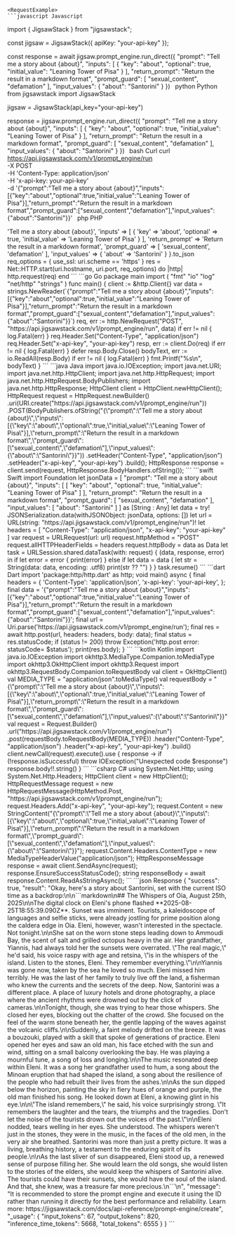 
    <RequestExample>
    ```javascript Javascript
import { JigsawStack } from "jigsawstack";

const jigsaw = JigsawStack({ apiKey: "your-api-key" });

const response = await jigsaw.prompt_engine.run_direct({
      "prompt": "Tell me a story about {about}",
      "inputs": [
            {
                  "key": "about",
                  "optional": true,
                  "initial_value": "Leaning Tower of Pisa"
            }
      ],
      "return_prompt": "Return the result in a markdown format",
      "prompt_guard": [
            "sexual_content",
            "defamation"
      ],
      "input_values": {
            "about": "Santorini"
      }
})
    ```
    ```python Python
from jigsawstack import JigsawStack

jigsaw = JigsawStack(api_key="your-api-key")

response = jigsaw.prompt_engine.run_direct({
      "prompt": "Tell me a story about {about}",
      "inputs": [
            {
                  "key": "about",
                  "optional": true,
                  "initial_value": "Leaning Tower of Pisa"
            }
      ],
      "return_prompt": "Return the result in a markdown format",
      "prompt_guard": [
            "sexual_content",
            "defamation"
      ],
      "input_values": {
            "about": "Santorini"
      }
})
    ```
    ```bash Curl
curl https://api.jigsawstack.com/v1/prompt_engine/run \
 -X POST \
 -H 'Content-Type: application/json' \
 -H 'x-api-key: your-api-key' \
 -d '{"prompt":"Tell me a story about {about}","inputs":[{"key":"about","optional":true,"initial_value":"Leaning Tower of Pisa"}],"return_prompt":"Return the result in a markdown format","prompt_guard":["sexual_content","defamation"],"input_values":{"about":"Santorini"}}'
    ```
    ```php PHP
<?php
$ch = curl_init();
curl_setopt($ch, CURLOPT_URL, 'https://api.jigsawstack.com/v1/prompt_engine/run');
curl_setopt($ch, CURLOPT_RETURNTRANSFER, true);
curl_setopt($ch, CURLOPT_CUSTOMREQUEST, 'POST');
curl_setopt($ch, CURLOPT_HTTPHEADER, [
    'Content-Type: application/json',
    'x-api-key: your-api-key',
]);
curl_setopt($ch, CURLOPT_POSTFIELDS, '{"prompt":"Tell me a story about {about}","inputs":[{"key":"about","optional":true,"initial_value":"Leaning Tower of Pisa"}],"return_prompt":"Return the result in a markdown format","prompt_guard":["sexual_content","defamation"],"input_values":{"about":"Santorini"}}');

$response = curl_exec($ch);

curl_close($ch);

    ```
    ```ruby Ruby
require 'net/http'
require 'json'

uri = URI('https://api.jigsawstack.com/v1/prompt_engine/run')
req = Net::HTTP::Post.new(uri)
req.content_type = 'application/json'
req['x-api-key'] = 'your-api-key'

req.body = {
  'prompt' => 'Tell me a story about {about}',
  'inputs' => [
    {
      'key' => 'about',
      'optional' => true,
      'initial_value' => 'Leaning Tower of Pisa'
    }
  ],
  'return_prompt' => 'Return the result in a markdown format',
  'prompt_guard' => [
    'sexual_content',
    'defamation'
  ],
  'input_values' => {
    'about' => 'Santorini'
  }
}.to_json

req_options = {
  use_ssl: uri.scheme == 'https'
}
res = Net::HTTP.start(uri.hostname, uri.port, req_options) do |http|
  http.request(req)
end

    ```
    ```go Go
package main

import (
	"fmt"
	"io"
	"log"
	"net/http"
	"strings"
)

func main() {
	client := &http.Client{}
	var data = strings.NewReader(`{"prompt":"Tell me a story about {about}","inputs":[{"key":"about","optional":true,"initial_value":"Leaning Tower of Pisa"}],"return_prompt":"Return the result in a markdown format","prompt_guard":["sexual_content","defamation"],"input_values":{"about":"Santorini"}}`)
	req, err := http.NewRequest("POST", "https://api.jigsawstack.com/v1/prompt_engine/run", data)
	if err != nil {
		log.Fatal(err)
	}
	req.Header.Set("Content-Type", "application/json")
	req.Header.Set("x-api-key", "your-api-key")
	resp, err := client.Do(req)
	if err != nil {
		log.Fatal(err)
	}
	defer resp.Body.Close()
	bodyText, err := io.ReadAll(resp.Body)
	if err != nil {
		log.Fatal(err)
	}
	fmt.Printf("%s\n", bodyText)
}

    ```
    ```java Java
import java.io.IOException;
import java.net.URI;
import java.net.http.HttpClient;
import java.net.http.HttpRequest;
import java.net.http.HttpRequest.BodyPublishers;
import java.net.http.HttpResponse;

HttpClient client = HttpClient.newHttpClient();

HttpRequest request = HttpRequest.newBuilder()
    .uri(URI.create("https://api.jigsawstack.com/v1/prompt_engine/run"))
    .POST(BodyPublishers.ofString("{\"prompt\":\"Tell me a story about {about}\",\"inputs\":[{\"key\":\"about\",\"optional\":true,\"initial_value\":\"Leaning Tower of Pisa\"}],\"return_prompt\":\"Return the result in a markdown format\",\"prompt_guard\":[\"sexual_content\",\"defamation\"],\"input_values\":{\"about\":\"Santorini\"}}"))
    .setHeader("Content-Type", "application/json")
    .setHeader("x-api-key", "your-api-key")
    .build();

HttpResponse<String> response = client.send(request, HttpResponse.BodyHandlers.ofString());

    ```
    ```swift Swift
import Foundation

let jsonData = [
    "prompt": "Tell me a story about {about}",
    "inputs": [
        [
            "key": "about",
            "optional": true,
            "initial_value": "Leaning Tower of Pisa"
        ]
    ],
    "return_prompt": "Return the result in a markdown format",
    "prompt_guard": [
        "sexual_content",
        "defamation"
    ],
    "input_values": [
        "about": "Santorini"
    ]
] as [String : Any]
let data = try! JSONSerialization.data(withJSONObject: jsonData, options: [])

let url = URL(string: "https://api.jigsawstack.com/v1/prompt_engine/run")!
let headers = [
    "Content-Type": "application/json",
    "x-api-key": "your-api-key"
]

var request = URLRequest(url: url)
request.httpMethod = "POST"
request.allHTTPHeaderFields = headers
request.httpBody = data as Data

let task = URLSession.shared.dataTask(with: request) { (data, response, error) in
    if let error = error {
        print(error)
    } else if let data = data {
        let str = String(data: data, encoding: .utf8)
        print(str ?? "")
    }
}

task.resume()

    ```
    ```dart Dart
import 'package:http/http.dart' as http;

void main() async {
  final headers = {
    'Content-Type': 'application/json',
    'x-api-key': 'your-api-key',
  };

  final data = '{"prompt":"Tell me a story about {about}","inputs":[{"key":"about","optional":true,"initial_value":"Leaning Tower of Pisa"}],"return_prompt":"Return the result in a markdown format","prompt_guard":["sexual_content","defamation"],"input_values":{"about":"Santorini"}}';

  final url = Uri.parse('https://api.jigsawstack.com/v1/prompt_engine/run');

  final res = await http.post(url, headers: headers, body: data);
  final status = res.statusCode;
  if (status != 200) throw Exception('http.post error: statusCode= $status');

  print(res.body);
}

    ```
    ```kotlin Kotlin
import java.io.IOException
import okhttp3.MediaType.Companion.toMediaType
import okhttp3.OkHttpClient
import okhttp3.Request
import okhttp3.RequestBody.Companion.toRequestBody

val client = OkHttpClient()

val MEDIA_TYPE = "application/json".toMediaType()

val requestBody = "{\"prompt\":\"Tell me a story about {about}\",\"inputs\":[{\"key\":\"about\",\"optional\":true,\"initial_value\":\"Leaning Tower of Pisa\"}],\"return_prompt\":\"Return the result in a markdown format\",\"prompt_guard\":[\"sexual_content\",\"defamation\"],\"input_values\":{\"about\":\"Santorini\"}}"

val request = Request.Builder()
  .url("https://api.jigsawstack.com/v1/prompt_engine/run")
  .post(requestBody.toRequestBody(MEDIA_TYPE))
  .header("Content-Type", "application/json")
  .header("x-api-key", "your-api-key")
  .build()

client.newCall(request).execute().use { response ->
  if (!response.isSuccessful) throw IOException("Unexpected code $response")
  response.body!!.string()
}

    ```
    ```csharp C#
using System.Net.Http;
using System.Net.Http.Headers;

HttpClient client = new HttpClient();

HttpRequestMessage request = new HttpRequestMessage(HttpMethod.Post, "https://api.jigsawstack.com/v1/prompt_engine/run");

request.Headers.Add("x-api-key", "your-api-key");

request.Content = new StringContent("{\"prompt\":\"Tell me a story about {about}\",\"inputs\":[{\"key\":\"about\",\"optional\":true,\"initial_value\":\"Leaning Tower of Pisa\"}],\"return_prompt\":\"Return the result in a markdown format\",\"prompt_guard\":[\"sexual_content\",\"defamation\"],\"input_values\":{\"about\":\"Santorini\"}}");
request.Content.Headers.ContentType = new MediaTypeHeaderValue("application/json");

HttpResponseMessage response = await client.SendAsync(request);
response.EnsureSuccessStatusCode();
string responseBody = await response.Content.ReadAsStringAsync();

    ```
    </RequestExample>
    <ResponseExample>
    ```json Response
{
      "success": true,
      "result": "Okay, here's a story about Santorini, set with the current ISO time as a backdrop:\n\n```markdown\n## The Whispers of Oia, August 25th, 2025\n\nThe digital clock on Eleni's phone flashed **2025-08-25T18:55:39.090Z**. Sunset was imminent. Tourists, a kaleidoscope of languages and selfie sticks, were already jostling for prime position along the caldera edge in Oia. Eleni, however, wasn't interested in the spectacle. Not tonight.\n\nShe sat on the worn stone steps leading down to Ammoudi Bay, the scent of salt and grilled octopus heavy in the air. Her grandfather, Yiannis, had always told her the sunsets were overrated. \"The real magic,\" he'd said, his voice raspy with age and retsina, \"is in the whispers of the island. Listen to the stones, Eleni. They remember everything.\"\n\nYiannis was gone now, taken by the sea he loved so much. Eleni missed him terribly. He was the last of her family to truly live off the land, a fisherman who knew the currents and the secrets of the deep. Now, Santorini was a different place. A place of luxury hotels and drone photography, a place where the ancient rhythms were drowned out by the click of cameras.\n\nTonight, though, she was trying to hear those whispers. She closed her eyes, blocking out the chatter of the crowd. She focused on the feel of the warm stone beneath her, the gentle lapping of the waves against the volcanic cliffs.\n\nSuddenly, a faint melody drifted on the breeze. It was a bouzouki, played with a skill that spoke of generations of practice. Eleni opened her eyes and saw an old man, his face etched with the sun and wind, sitting on a small balcony overlooking the bay. He was playing a mournful tune, a song of loss and longing.\n\nThe music resonated deep within Eleni. It was a song her grandfather used to hum, a song about the Minoan eruption that had shaped the island, a song about the resilience of the people who had rebuilt their lives from the ashes.\n\nAs the sun dipped below the horizon, painting the sky in fiery hues of orange and purple, the old man finished his song. He looked down at Eleni, a knowing glint in his eye.\n\n\"The island remembers,\" he said, his voice surprisingly strong. \"It remembers the laughter and the tears, the triumphs and the tragedies. Don't let the noise of the tourists drown out the voices of the past.\"\n\nEleni nodded, tears welling in her eyes. She understood. The whispers weren't just in the stones, they were in the music, in the faces of the old men, in the very air she breathed. Santorini was more than just a pretty picture. It was a living, breathing history, a testament to the enduring spirit of its people.\n\nAs the last sliver of sun disappeared, Eleni stood up, a renewed sense of purpose filling her. She would learn the old songs, she would listen to the stories of the elders, she would keep the whispers of Santorini alive. The tourists could have their sunsets, she would have the soul of the island. And that, she knew, was a treasure far more precious.\n```\n",
      "message": "It is recommended to store the prompt engine and execute it using the ID rather than running it directly for the best performance and reliability. Learn more: https://jigsawstack.com/docs/api-reference/prompt-engine/create",
      "_usage": {
            "input_tokens": 67,
            "output_tokens": 820,
            "inference_time_tokens": 5668,
            "total_tokens": 6555
      }
}
    ```
    </ResponseExample>
    
    